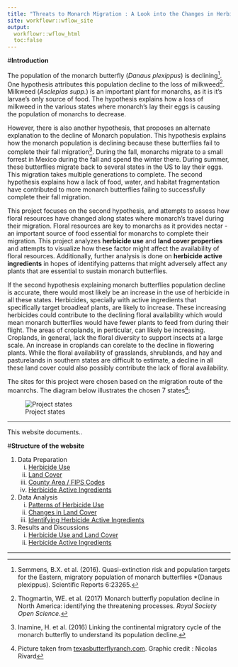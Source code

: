 ```yaml
---
title: "Threats to Monarch Migration : A Look into the Changes in Herbicide Use and Land Cover"
site: workflowr::wflow_site
output:
  workflowr::wflow_html
  toc:false
---
```

 

#**Introduction**

The population of the monarch butterfly (*Danaus plexippus*) is declining[^1]. One hypothesis attributes this population decline to the loss of milkweed[^2]. Milkweed (*Asclepias supp.*) is an important plant for monarchs, as it is it's larvae's only source of food. The hypothesis explains how a loss of milkweed in the various states where monarch's lay their eggs is causing the population of monarchs to decrease. 

However, there is also another hypothesis, that proposes an alternate explanation to the decline of Monarch population. This hypothesis explains how the monarch population is declining because these butterflies fail to complete their fall migration[^3]. During the fall, monarchs migrate to a small forrest in Mexico during the fall and spend the winter there. During summer, these butterflies migrate back to several states in the US to lay their eggs. This migration takes multiple generations to complete. The second hypothesis explains how a lack of food, water, and habitat fragmentation have contributed to more monarch butterflies failing to successfully complete their fall migration.      

This project focuses on the second hypothesis, and attempts to assess how floral resources have changed along states where monarch's travel during their migration. Floral resources are key to monarchs as it provides nectar - an important source of food essential for monarchs to complete their migration. This project analyzes **herbicide use** and **land cover properties** and attempts to visualize how these factor might affect the availability of floral resources. Additionally, further analysis is done on **herbicide active ingredients** in hopes of identifying patterns that might adversely affect any plants that are essential to sustain monarch butterflies.   

If the second hypothesis explaining monarch butterflies population decline is accurate, there would most likely be an increase in the use of herbicide in all these states. Herbicides, specially with active ingredients that specifically target broadleaf plants, are likely to increase. These increasing herbicides could contribute to the declining floral availability which would mean monarch butterflies would have fewer plants to feed from during their flight. The areas of croplands, in perticular, can likely be increasing. Croplands, in general, lack the floral diversity to support insects at a large scale. An increase in croplands can corelate to the decline in flowering plants. While the floral availability of grasslands, shrublands, and hay and pasturelands in southern states are difficult to estimate, a decline in all these land cover could also possibly contribute the lack of floral availability.  

The sites for this project were chosen based on the migration route of the moanrchs. The diagram below illustrates the chosen 7 states[^4]:

![Project states](project_site1.png)

***

This website documents..

#**Structure of the website**

1. Data Preparation
    i) [Herbicide Use](dprep.html)
    ii) [Land Cover](dprep_land.html)
    iii) [County Area / FIPS Codes](dprep_county.html)
    iv) [Herbicide Active Ingredients](dprep_ingredient.html)

2. Data Analysis
    i) [Patterns of Herbicide Use](analysis.html)
    ii) [Changes in Land Cover](analysis_land.html)
    iii) [Identifying Herbicide Active Ingredients](analysis_ingredient.html)
    
3. Results and Discussions
    i) [Herbicide Use and Land Cover](randd.html)
    ii) [Herbicide Active Ingredients](results_ingredient.html)

***


[^1]: Semmens, B.X. et al. (2016). Quasi-extinction risk and population targets for the Eastern, migratory population of monarch butterflies *(Danaus plexippus). Scientific Reports 6:23265. 
[^2]: Thogmartin, WE. et al. (2017) Monarch butterfly population decline in North America: identifying the threatening processes. *Royal Society Open Science*.
[^3]: Inamine, H. et al. (2016) Linking the continental migratory cycle of the monarch butterfly to understand its population decline.
[^4]: Picture taken from [texasbutterflyranch.com](https://texasbutterflyranch.com/2017/08/15/butterflies-without-borders-monarch-butterfly-and-pollinator-festival-set-for-october/). Graphic credit : Nicolas Rivard 

